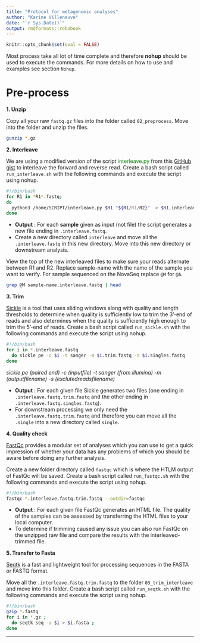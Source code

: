 ```yaml
---
title: "Protocol for metagenomic analyses"
author: "Karine Villeneuve"
date: "`r Sys.Date()`"
output: rmdformats::robobook
---
```


```r
knitr::opts_chunk$set(eval = FALSE) 
``` 

Most process take all lot of time complete and therefore **nohup** should be used to execute the commands. For more details on how to use and examples see section `Nohup`. 

# Pre-process

**1. Unzip**

Copy all your raw `fastq.gz` files into the folder called `02_preprocess`. Move into the folder and unzip the files. 

```bash
gunzip *.gz
```

**2. Interleave**

We are using a modified version of the script <font color='green'>interleave.py</font> from this [GitHub gist](https://gist.github.com/ngcrawford/2232505) to interleave the forward and reverse read. Create a bash script called `run_interleave.sh` with the following commands and execute the script using nohup. 

```bash
#!/bin/bash
for R1 in *R1*.fastq;
do 
  python3 /home/SCRIPT/interleave.py $R1 "${R1/R1/R2}"  > $R1.interleave.fastq ; 
done 
```

- **Output** : For each **sample** given as input (not file) the script generates a new file ending in `.interleave.fastq`. 
- Create a new directory called `interleave` and move all the `.interleave.fastq` in this new directory. Move into this new directory or downstream analysis. 

View the top of the new interleaved files to make sure your reads alternate between R1 and R2. Replace sample-name with the name of the sample you want to verify. For sample sequenced on the NovaSeq replace `@M` for `@A`. 
```bash
grep @M sample-name.interleave.fastq | head
```

**3. Trim**

[Sickle](https://github.com/najoshi/sickle) is a tool that uses sliding windows along with quality and length thresholds to determine when quality is sufficiently low to trim the 3’-end of reads and also determines when the quality is sufficiently high enough to trim the 5’-end of reads. Create a bash script called `run_sickle.sh` with the following commands and execute the script using nohup. 

```bash
#!/bin/bash
for i in *.interleave.fastq
  do sickle pe -c $i -t sanger -m $i.trim.fastq -s $i.singles.fastq
done
```
*sickle pe (paired end) -c (inputfile) -t sanger (from illumina) -m (outputfilename) -s (exclutedreadsfilename)*

- **Output** : For each given file Sickle generates two files (one ending in `.interleave.fastq.trim.fastq` and the other ending in `.interleave.fastq.singles.fastq`). 
- For downstream processing we only need the `.interleave.fastq.trim.fastq` and therefore you can move all the `.single` into a new directory called `single`.

**4. Quality check**

[FastQc](https://www.bioinformatics.babraham.ac.uk/projects/fastqc/) provides a modular set of analyses which you can use to get a quick impression of whether your data has any problems of which you should be aware before doing any further analysis.

Create a new folder directory called `fastqc` which is where the HTLM output of FastQc will be saved. Create a bash script called `run_fastqc.sh` with the following commands and execute the script using nohup. 

```bash
#!/bin/bash 
fastqc *.interleave.fastq.trim.fastq --outdir=fastqc
``` 

- **Output** : For each given file FastQc generates an HTML file. The quality of the samples can be assessed by transferring the HTML files to your local computer. 
- To determine if trimming caused any issue you can also run FastQc on the unzipped raw file and compare the results with the interleaved-trimmed file. 

**5. Transfer to Fasta**

[Seqtk](https://github.com/lh3/seqtk) is a fast and lightweight tool for processing sequences in the FASTA or FASTQ format. 

Move all the `.interleave.fastq.trim.fastq` to the folder `03_trim_interleave` and move into this folder. Create a bash script called `run_seqtk.sh` with the following commands and execute the script using nohup. 

```bash
#!/bin/bash
gzip *.fastq
for i in *.gz ; 
  do seqtk seq -a $i > $i.fasta ; 
done 
```

***
